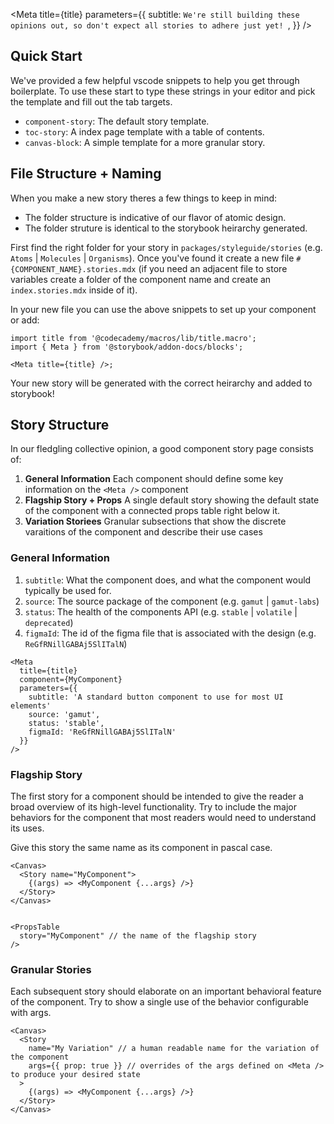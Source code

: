 
<Meta
  title={title}
  parameters={{
    subtitle: `We're still building these opinions out, so don't expect all stories to adhere just yet!
`,
  }}
/>

## Quick Start

We've provided a few helpful vscode snippets to help you get through boilerplate. To use these start to type these strings in your editor and pick the template and fill out the tab targets.

- `component-story`: The default story template.
- `toc-story`: A index page template with a table of contents.
- `canvas-block`: A simple template for a more granular story.

## File Structure + Naming

When you make a new story theres a few things to keep in mind:

- The folder structure is indicative of our flavor of atomic design.
- The folder struture is identical to the storybook heirarchy generated.

First find the right folder for your story in `packages/styleguide/stories` (e.g. `Atoms` | `Molecules` | `Organisms`).
Once you've found it create a new file `#{COMPONENT_NAME}.stories.mdx` (if you need an adjacent file to store variables create a folder of the component name and create an `index.stories.mdx` inside of it).

In your new file you can use the above snippets to set up your component or add:

```tsx
import title from '@codecademy/macros/lib/title.macro';
import { Meta } from '@storybook/addon-docs/blocks';

<Meta title={title} />;
```

Your new story will be generated with the correct heirarchy and added to storybook!

## Story Structure

In our fledgling collective opinion, a good component story page consists of:

1. **General Information** Each component should define some key information on the `<Meta />` component
2. **Flagship Story + Props** A single default story showing the default state of the component with a connected props table right below it.
3. **Variation Storiees** Granular subsections that show the discrete varaitions of the component and describe their use cases

### General Information

1. `subtitle`: What the component does, and what the component would typically be used for.
2. `source`: The source package of the component (e.g. `gamut` | `gamut-labs`)
3. `status`: The health of the components API (e.g. `stable` | `volatile` | `deprecated`)
4. `figmaId`: The id of the figma file that is associated with the design (e.g. `ReGfRNillGABAj5SlITalN`)

```tsx
<Meta
  title={title}
  component={MyComponent}
  parameters={{
    subtitle: 'A standard button component to use for most UI elements'
    source: 'gamut',
    status: 'stable',
    figmaId: 'ReGfRNillGABAj5SlITalN'
  }}
/>
```

### Flagship Story

The first story for a component should be intended to give the reader a broad overview of its high-level functionality.
Try to include the major behaviors for the component that most readers would need to understand its uses.

Give this story the same name as its component in pascal case.

```tsx
<Canvas>
  <Story name="MyComponent">
    {(args) => <MyComponent {...args} />}
  </Story>
</Canvas>


<PropsTable
  story="MyComponent" // the name of the flagship story
/>
```

### Granular Stories

Each subsequent story should elaborate on an important behavioral feature of the component.
Try to show a single use of the behavior configurable with args.

```tsx
<Canvas>
  <Story
    name="My Variation" // a human readable name for the variation of the component
    args={{ prop: true }} // overrides of the args defined on <Meta /> to produce your desired state
  >
    {(args) => <MyComponent {...args} />}
  </Story>
</Canvas>
```

